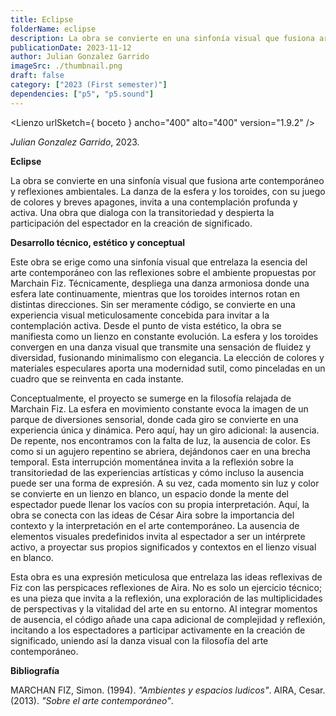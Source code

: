 ```yaml
---
title: Eclipse
folderName: eclipse
description: La obra se convierte en una sinfonía visual que fusiona arte contemporáneo y reflexiones ambientales.
publicationDate: 2023-11-12
author: Julian Gonzalez Garrido
imageSrc: ./thumbnail.png
draft: false
category: ["2023 (First semester)"]
dependencies: ["p5", "p5.sound"]
---
```



<Lienzo urlSketch={ boceto } ancho="400" alto="400" version="1.9.2" />

_Julian Gonzalez Garrido_, 2023.

**Eclipse**

La obra se convierte en una sinfonía visual que fusiona arte contemporáneo y reflexiones ambientales. La danza de la esfera y los toroides, con su juego de colores y breves apagones, invita a una contemplación profunda y activa. Una obra que dialoga con la transitoriedad y despierta la participación del espectador en la creación de significado.

**Desarrollo técnico, estético y conceptual**


Este obra se erige como una sinfonía visual que entrelaza la esencia del arte contemporáneo con las reflexiones sobre el ambiente propuestas por Marchain Fiz. Técnicamente, despliega una danza armoniosa donde una esfera late continuamente, mientras que los toroides internos rotan en distintas direcciones. Sin ser meramente código, se convierte en una experiencia visual meticulosamente concebida para invitar a la contemplación activa.
Desde el punto de vista estético, la obra se manifiesta como un lienzo en constante evolución. La esfera y los toroides convergen en una danza visual que transmite una sensación de fluidez y diversidad, fusionando minimalismo con elegancia. La elección de colores y materiales especulares aporta una modernidad sutil, como pinceladas en un cuadro que se reinventa en cada instante.

Conceptualmente, el proyecto se sumerge en la filosofía relajada de Marchain Fiz. La esfera en movimiento constante evoca la imagen de un parque de diversiones sensorial, donde cada giro se convierte en una experiencia única y dinámica. Pero aquí, hay un giro adicional: la ausencia. De repente, nos encontramos con la falta de luz, la ausencia de color. Es como si un agujero repentino se abriera, dejándonos caer en una brecha temporal. Esta interrupción momentánea invita a la reflexión sobre la transitoriedad de las experiencias artísticas y cómo incluso la ausencia puede ser una forma de expresión.
A su vez, cada momento sin luz y color se convierte en un lienzo en blanco, un espacio donde la mente del espectador puede llenar los vacíos con su propia interpretación. Aquí, la obra se conecta con las ideas de César Aira sobre la importancia del contexto y la interpretación en el arte contemporáneo. La ausencia de elementos visuales predefinidos invita al espectador a ser un intérprete activo, a proyectar sus propios significados y contextos en el lienzo visual en blanco.

Esta obra es una expresión meticulosa que entrelaza las ideas reflexivas de Fiz con las perspicaces reflexiones de Aira. No es solo un ejercicio técnico; es una pieza que invita a la reflexión, una exploración de las multiplicidades de perspectivas y la vitalidad del arte en su entorno. Al integrar momentos de ausencia, el código añade una capa adicional de complejidad y reflexión, incitando a los espectadores a participar activamente en la creación de significado, uniendo así la danza visual con la filosofía del arte contemporáneo.


**Bibliografía**

MARCHAN FIZ, Simon. (1994). _"Ambientes y espacios ludicos"_.
AIRA, Cesar. (2013). _"Sobre el arte contemporáneo"_.